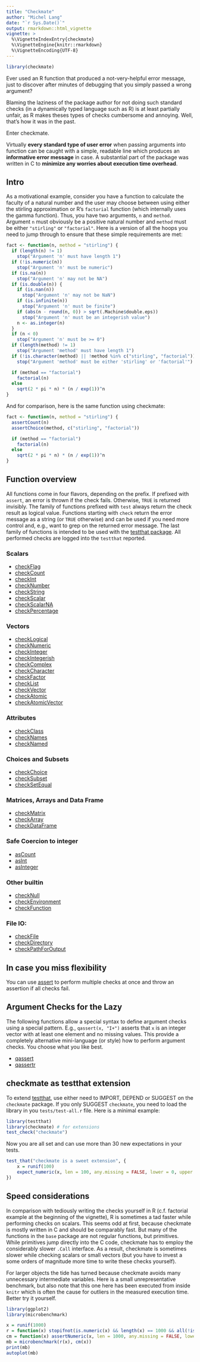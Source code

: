 ```yaml
---
title: "Checkmate"
author: "Michel Lang"
date: "`r Sys.Date()`"
output: rmarkdown::html_vignette
vignette: >
  %\VignetteIndexEntry{checkmate}
  %\VignetteEngine{knitr::rmarkdown}
  %\VignetteEncoding{UTF-8}
---
```

```r
library(checkmate)
```

Ever used an R function that produced a not-very-helpful error message, just to discover after minutes of debugging that you simply passed a wrong argument?

Blaming the laziness of the package author for not doing such standard checks (in a dynamically typed language such as R) is at least partially unfair, as R makes theses types of checks cumbersome and annoying. Well, that's how it was in the past.

Enter checkmate.

Virtually **every standard type of user error** when passing arguments into function can be caught with a simple, readable line which produces an **informative error message** in case.
A substantial part of the package was written in C to **minimize any worries about execution time overhead**.

## Intro
As a motivational example, consider you have a function to calculate the faculty of a natural number and the user may choose between using either the stirling approximation or R's `factorial` function (which internally uses the gamma function).
Thus, you have two arguments, `n` and `method`.
Argument `n` must obviously be a positive natural number and `method` must be either `"stirling"` or `"factorial"`.
Here is a version of all the hoops you need to jump through to ensure that these simple requirements are met:
```r
fact <- function(n, method = "stirling") {
  if (length(n) != 1)
    stop("Argument 'n' must have length 1")
  if (!is.numeric(n))
    stop("Argument 'n' must be numeric")
  if (is.na(n))
    stop("Argument 'n' may not be NA")
  if (is.double(n)) {
    if (is.nan(n))
      stop("Argument 'n' may not be NaN")
    if (is.infinite(n))
      stop("Argument 'n' must be finite")
    if (abs(n - round(n, 0)) > sqrt(.Machine$double.eps))
      stop("Argument 'n' must be an integerish value")
    n <- as.integer(n)
  }
  if (n < 0)
    stop("Argument 'n' must be >= 0")
  if (length(method) != 1)
    stop("Argument 'method' must have length 1")
  if (!is.character(method) || !method %in% c("stirling", "factorial"))
    stop("Argument 'method' must be either 'stirling' or 'factorial'")

  if (method == "factorial")
    factorial(n)
  else
    sqrt(2 * pi * n) * (n / exp(1))^n
}
```
And for comparison, here is the same function using checkmate:
```r
fact <- function(n, method = "stirling") {
  assertCount(n)
  assertChoice(method, c("stirling", "factorial"))

  if (method == "factorial")
    factorial(n)
  else
    sqrt(2 * pi * n) * (n / exp(1))^n
}
```

## Function overview
All functions come in four flavors, depending on the prefix.
If prefixed with `assert`, an error is thrown if the check fails. Otherwise, `TRUE` is returned invisibly.
The family of functions prefixed with `test` always return the check result as logical value.
Functions starting with `check` return the error message as a string (or `TRUE` otherwise) and can be used if you need more control and, e.g., want to grep on the returned error message.
The last family of functions is intended to be used with the [testthat package](http://cran.r-project.org/web/packages/testthat).
All performed checks are logged into the `testthat` reported.

### Scalars

* [checkFlag](http://www.rdocumentation.org/packages/checkmate/functions/checkFlag)
* [checkCount](http://www.rdocumentation.org/packages/checkmate/functions/checkCount)
* [checkInt](http://www.rdocumentation.org/packages/checkmate/functions/checkInt)
* [checkNumber](http://www.rdocumentation.org/packages/checkmate/functions/checkNumber)
* [checkString](http://www.rdocumentation.org/packages/checkmate/functions/checkString)
* [checkScalar](http://www.rdocumentation.org/packages/checkmate/functions/checkScalar)
* [checkScalarNA](http://www.rdocumentation.org/packages/checkmate/functions/checkScalarNA)
* [checkPercentage](http://www.rdocumentation.org/packages/checkmate/functions/checkPercentage)


### Vectors

* [checkLogical](http://www.rdocumentation.org/packages/checkmate/functions/checkLogical)
* [checkNumeric](http://www.rdocumentation.org/packages/checkmate/functions/checkNumeric)
* [checkInteger](http://www.rdocumentation.org/packages/checkmate/functions/checkInteger)
* [checkIntegerish](http://www.rdocumentation.org/packages/checkmate/functions/checkIntegerish)
* [checkComplex](http://www.rdocumentation.org/packages/checkmate/functions/checkComplex)
* [checkCharacter](http://www.rdocumentation.org/packages/checkmate/functions/checkCharacter)
* [checkFactor](http://www.rdocumentation.org/packages/checkmate/functions/checkFactor)
* [checkList](http://www.rdocumentation.org/packages/checkmate/functions/checkList)
* [checkVector](http://www.rdocumentation.org/packages/checkmate/functions/checkVector)
* [checkAtomic](http://www.rdocumentation.org/packages/checkmate/functions/checkAtomic)
* [checkAtomicVector](http://www.rdocumentation.org/packages/checkmate/functions/checkAtomicVector)


### Attributes

* [checkClass](http://www.rdocumentation.org/packages/checkmate/functions/checkClass)
* [checkNames](http://www.rdocumentation.org/packages/checkmate/functions/checkNames)
* [checkNamed](http://www.rdocumentation.org/packages/checkmate/functions/checkNamed)


### Choices and Subsets

* [checkChoice](http://www.rdocumentation.org/packages/checkmate/functions/checkChoice)
* [checkSubset](http://www.rdocumentation.org/packages/checkmate/functions/checkSubset)
* [checkSetEqual](http://www.rdocumentation.org/packages/checkmate/functions/checkSetEqual)


### Matrices, Arrays and Data Frame

* [checkMatrix](http://www.rdocumentation.org/packages/checkmate/functions/checkMatrix)
* [checkArray](http://www.rdocumentation.org/packages/checkmate/functions/checkArray)
* [checkDataFrame](http://www.rdocumentation.org/packages/checkmate/functions/checkDataFrame)


### Safe Coercion to integer

* [asCount](http://www.rdocumentation.org/packages/checkmate/functions/asInteger)
* [asInt](http://www.rdocumentation.org/packages/checkmate/functions/asInteger)
* [asInteger](http://www.rdocumentation.org/packages/checkmate/functions/asInteger)


### Other builtin

* [checkNull](http://www.rdocumentation.org/packages/checkmate/functions/checkNull)
* [checkEnvironment](http://www.rdocumentation.org/packages/checkmate/functions/checkEnvironment)
* [checkFunction](http://www.rdocumentation.org/packages/checkmate/functions/checkFunction)


### File IO:

* [checkFile](http://www.rdocumentation.org/packages/checkmate/functions/checkFile)
* [checkDirectory](http://www.rdocumentation.org/packages/checkmate/functions/checkDirectory)
* [checkPathForOutput](http://www.rdocumentation.org/packages/checkmate/functions/checkPathForOutput)


## In case you miss flexibility

You can use [assert](http://www.rdocumentation.org/packages/checkmate/functions/assert) to perform multiple checks at once and throw an assertion if all checks fail.


## Argument Checks for the Lazy

The following functions allow a special syntax to define argument checks using a special pattern.
E.g., `qassert(x, "I+")` asserts that `x` is an integer vector with at least one element and no missing values.
This provide a completely alternative mini-language (or style) how to perform argument checks.
You choose what you like best.

* [qassert](http://www.rdocumentation.org/packages/checkmate/functions/qassert)
* [qassertr](http://www.rdocumentation.org/packages/checkmate/functions/qassert)

## checkmate as testthat extension
To extend [testthat](http://cran.r-project.org/web/packages/testthat), use either need to IMPORT, DEPEND or SUGGEST on the `checkmate` package.
If you only SUGGEST `checkmate`, you need to load the library in you `tests/test-all.r` file.
Here is a minimal example:
```r
library(testthat)
library(checkmate) # for extensions
test_check("checkmate")
```
Now you are all set and can use more than 30 new expectations in your tests.
```r
test_that("checkmate is a sweet extension", {
    x = runif(100)
    expect_numeric(x, len = 100, any.missing = FALSE, lower = 0, upper = 1)
})
```

## Speed considerations
In comparison with tediously writing the checks yourself in R (c.f. factorial example at the beginning of the vignette), R is sometimes a tad faster while performing checks on scalars.
This seems odd at first, because checkmate is mostly written in C and should be comparably fast.
But many of the functions in the `base` package are not regular functions, but primitives.
While primitives jump directly into the C code, checkmate has to employ the considerably slower `.Call` interface.
As a result, checkmate is sometimes slower while checking scalars or small vectors (but you have to invest a some orders of magnitude more time to write these checks yourself).

For larger objects the tide has turned because checkmate avoids many unnecessary intermediate variables.
Here is a small unrepresentative benchmark, but also note that this one here has been executed from inside `knitr` which is often the cause for outliers in the measured execution time. Better try it yourself.
```r
library(ggplot2)
library(microbenchmark)

x = runif(1000)
r = function(x) stopifnot(is.numeric(x) && length(x) == 1000 && all(!is.na(x) & x >= 0 & x <= 1))
cm = function(x) assertNumeric(x, len = 1000, any.missing = FALSE, lower = 0, upper = 1)
mb = microbenchmark(r(x), cm(x))
print(mb)
autoplot(mb)
```
